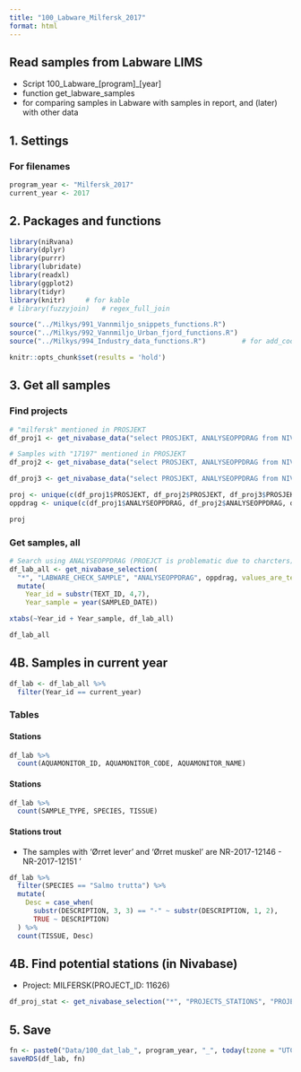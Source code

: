 ```yaml
---
title: "100_Labware_Milfersk_2017"
format: html
---
```


## Read samples from Labware LIMS   
- Script 100_Labware_[program]_[year]     
- function get_labware_samples    
- for comparing samples in Labware with samples in report, and (later) with other data   


## 1. Settings  

### For filenames  
```r

program_year <- "Milfersk_2017"
current_year <- 2017

```

## 2. Packages and functions  
```r

library(niRvana)
library(dplyr)
library(purrr)
library(lubridate)
library(readxl)
library(ggplot2)
library(tidyr)  
library(knitr)     # for kable
# library(fuzzyjoin)   # regex_full_join

source("../Milkys/991_Vannmiljo_snippets_functions.R")
source("../Milkys/992_Vannmiljo_Urban_fjord_functions.R")
source("../Milkys/994_Industry_data_functions.R")         # for add_coordinates()

knitr::opts_chunk$set(results = 'hold')

```

## 3. Get all samples  

### Find projects   
```r

# "milfersk" mentioned in PROSJEKT    
df_proj1 <- get_nivabase_data("select PROSJEKT, ANALYSEOPPDRAG from NIVADATABASE.LABWARE_CHECK_SAMPLE where lower(PROSJEKT) like '%milfersk%'")

# Samples with "17197" mentioned in PROSJEKT    
df_proj2 <- get_nivabase_data("select PROSJEKT, ANALYSEOPPDRAG from NIVADATABASE.LABWARE_CHECK_SAMPLE where lower(PROSJEKT) like '%17197%'")

df_proj3 <- get_nivabase_data("select PROSJEKT, ANALYSEOPPDRAG from NIVADATABASE.LABWARE_CHECK_SAMPLE where lower(PROSJEKT) like '%210136%'")

proj <- unique(c(df_proj1$PROSJEKT, df_proj2$PROSJEKT, df_proj3$PROSJEKT))
oppdrag <- unique(c(df_proj1$ANALYSEOPPDRAG, df_proj2$ANALYSEOPPDRAG, df_proj3$ANALYSEOPPDRAG))

proj


```


### Get samples, all    
```r

# Search using ANALYSEOPPDRAG (PROEJCT is problematic due to charcters)
df_lab_all <- get_nivabase_selection(
  "*", "LABWARE_CHECK_SAMPLE", "ANALYSEOPPDRAG", oppdrag, values_are_text = TRUE) %>%
  mutate(
    Year_id = substr(TEXT_ID, 4,7),
    Year_sample = year(SAMPLED_DATE))

xtabs(~Year_id + Year_sample, df_lab_all) 

df_lab_all

```

## 4B. Samples in current year       
```r

df_lab <- df_lab_all %>% 
  filter(Year_id == current_year)  

```

### Tables  

#### Stations  
```r

df_lab %>%
  count(AQUAMONITOR_ID, AQUAMONITOR_CODE, AQUAMONITOR_NAME) 

```


#### Stations 

```r

df_lab %>%
  count(SAMPLE_TYPE, SPECIES, TISSUE) 

``` 
#### Stations trout     

- The samples with 'Ørret lever' and 'Ørret muskel' are NR-2017-12146 - NR-2017-12151
'

```r

df_lab %>%
  filter(SPECIES == "Salmo trutta") %>%
  mutate(
    Desc = case_when(
      substr(DESCRIPTION, 3, 3) == "-" ~ substr(DESCRIPTION, 1, 2),
      TRUE ~ DESCRIPTION)
  ) %>%
  count(TISSUE, Desc) 

``` 

## 4B. Find potential stations (in Nivabase)  

* Project: MILFERSK(PROJECT_ID: 11626)

```r

df_proj_stat <- get_nivabase_selection("*", "PROJECTS_STATIONS", "PROJECT_ID", 11626)  

```




## 5. Save  

```r

fn <- paste0("Data/100_dat_lab_", program_year, "_", today(tzone = "UTC"), ".rds")
saveRDS(df_lab, fn)

```
